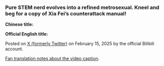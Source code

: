 ===Pure STEM nerd evolves into a refined metrosexual. Kneel and beg for a copy of Xia Fei’s counterattack manual!===

'''Chinese title:'''

'''Official English title:''' 

Posted on [https://x.com/madeby_bilibili/status/1890747899728076802 X (formerly Twitter)] on February 15, 2025 by the official Bilibili account.

[https://miyamiwu.tumblr.com/post/775741258111008768/from-bilibilis-official-twitter Fan translation notes about the video caption].